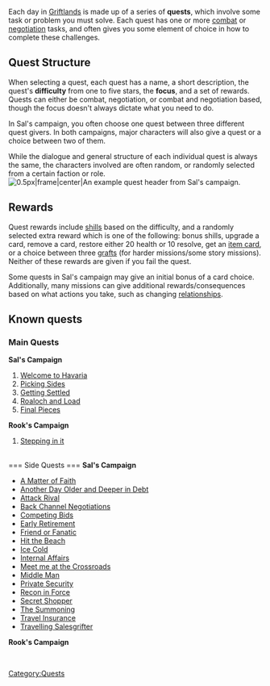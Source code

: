 Each day in [[Griftlands]] is made up of a series of '''quests''', which involve some task or problem you must solve. Each quest has one or more [[combat]] or [[negotiation]] tasks, and often gives you some element of choice in how to complete these challenges.

== Quest Structure ==
When selecting a quest, each quest has a name, a short description, the quest's '''difficulty''' from one to five stars, the '''focus''', and a set of rewards. Quests can either be combat, negotiation, or combat and negotiation based, though the focus doesn't always dictate what you need to do.

In Sal's campaign, you often choose one quest between three different quest givers. In both campaigns, major characters will also give a quest or a choice between two of them.

While the dialogue and general structure of each individual quest is always the same, the characters involved are often random, or randomly selected from a certain faction or role.[[File:Griftlandsquestexample.png|0.5px|frame|center|An example quest header from Sal's campaign.]]

== Rewards ==
Quest rewards include [[shills]] based on the difficulty, and a randomly selected extra reward which is one of the following: bonus shills, upgrade a card, remove a card, restore either 20 health or 10 resolve, get an [[Items|item card]], or a choice between three [[grafts]] (for harder missions/some story missions). Neither of these rewards are given if you fail the quest.

Some quests in Sal's campaign may give an initial bonus of a card choice. Additionally, many missions can give additional rewards/consequences based on what actions you take, such as changing [[relationships]]. 
== Known quests ==
{{stub}}

=== Main Quests ===
'''Sal's Campaign'''

#[[Welcome to Havaria]]
#[[Picking Sides]]
#[[Getting Settled]]
#[[Roaloch and Load]]
#[[Final Pieces]]

'''Rook's Campaign'''
#[[Stepping in it]]

<br />
=== Side Quests ===
'''Sal's Campaign'''

*[[A Matter of Faith]]
*[[Another Day Older and Deeper in Debt]]
*[[Attack Rival]]
*[[Back Channel Negotiations]]
*[[Competing Bids]]
*[[Early Retirement]]
*[[Friend or Fanatic]]
*[[Hit the Beach]]
*[[Ice Cold]]
*[[Internal Affairs]]
*[[Meet me at the Crossroads]]
*[[Middle Man]]
*[[Private Security]]
*[[Recon in Force]]
*[[Secret Shopper]]
*[[The Summoning]]
*[[Travel Insurance]]
*[[Travelling Salesgrifter]]

'''Rook's Campaign'''

<br />

[[Category:Quests]]